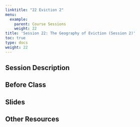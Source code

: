 ```yaml
---
linktitle: "22 Eviction 2"
menu:
  example:
    parent: Course Sessions
    weight: 22
title: 'Session 22: The Geography of Eviction (Session 2)'
toc: true
type: docs
weight: 22
---
```


## Session Description

## Before Class

## Slides

## Other Resources
